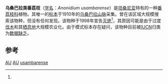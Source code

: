 {{Speciesbox 
| taxon = Anonidium usambarense
| status = DD | status_system = IUCN3.1
| status_ref = <ref name=iucn>{{IUCN2009.2|assessors=Luke, Q. & Hilton-Taylor, C.|year=2008|id=32848|title=Anonidium usambarense|downloaded=2014-08-03}}</ref>
| authority = R.E. Fries
}}
'''乌桑巴拉类番荔枝'''（[[学名|学名]]：''Anonidium usambarense''）是[[坦桑尼亚|坦桑尼亚]]特有的一种[[番荔枝科|番荔枝科]]{{tsl|en|Anonidium|类番荔枝属}}植物。其唯一的[[标本|标本]]于1910年的[[乌桑巴拉山脉|乌桑巴拉山脉]]采集。曾在该区域大规模搜索该物种，但没有任何发现。该物种于1998年宣告[[灭绝|灭绝]]<ref name=iucn></ref>，其原因可能是由于过度[[伐木|伐木]]和其[[栖息地|栖息地]]大规模农业化。由于模式标本存在疑问，该物种目前被[[IUCN|IUCN]]归类为[[数据缺乏|数据缺乏]]。

==参考==
{{reflist}}

[[Category:IUCN红色名录数据缺乏物种|AU]]
[[Category:已灭绝植物|AU]]
[[Category:番荔枝科|usambarense]]
{{Taxonbar}}
{{Plant-stub}}
